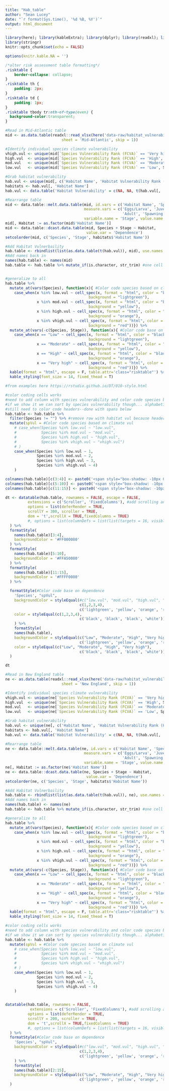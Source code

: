 ```yaml
---
title: "Hab_table"
author: "Sean Lucey"
date: "`r format(Sys.time(), '%d %B, %Y')`"
output: html_document
---
```


```r
library(here); library(kableExtra); library(dplyr); library(readxl); library(data.table); library(DT);
library(stringr)
knitr::opts_chunk$set(echo = FALSE)

options(knitr.kable.NA = '')

```

```css

/*alter risk assessment table formatting*/
.risktable {
    border-collapse: collapse;
}
.risktable th {
    padding: 2px;
}
.risktable td {
    padding: 1px;
}
.risktable tbody tr:nth-of-type(even) {
  background-color:transparent;
}

```


```r
#Read in Mid-Atlantic table
mid <- as.data.table(readxl::read_xlsx(here('data-raw/habitat_vulnerability.xlsx'), 
                         sheet = 'Mid-Atlantic', skip = 1))

#Identify individual species climate vulnerability
vhigh.vul <- unique(mid[`Species Vulnerability Rank (FCVA)` == 'Very high', Species])
high.vul  <- unique(mid[`Species Vulnerability Rank (FCVA)` == 'High', Species])
mod.vul   <- unique(mid[`Species Vulnerability Rank (FCVA)` == 'Moderate', Species])
low.vul   <- unique(mid[`Species Vulnerability Rank (FCVA)` == 'Low', Species])

#Grab habitat vulnerability 
hab.vul <- unique(mid[, c('Habitat Name', 'Habitat Vulnerability Rank (HVCA)')])
habitats <- hab.vul[, 'Habitat Name']
hab.vul <- data.table('Habitat Vulnerability' = c(NA, NA, t(hab.vul[, 'Habitat Vulnerability Rank (HVCA)'])))

#Rearrange table
mid <- data.table::melt.data.table(mid, id.vars = c('Habitat Name', 'Species'),
                                   measure.vars = c('Eggs/Larva', 'Juvenile/YOY',
                                                    'Adult', 'Spawning Adult'),
                                   variable.name = 'Stage', value.name = 'Dependence')
mid[, Habitat := as.factor(mid$'Habitat Name')]
mid <- data.table::dcast.data.table(mid, Species + Stage ~ Habitat,
                                    value.var = 'Dependence')
setcolorder(mid, c('Species', 'Stage', habitats$'Habitat Name'))

#Add Habitat Vulnerbaility
hab.table <- rbindlist(list(as.data.table(t(hab.vul)), mid), use.names = F)
#Add names back in
names(hab.table) <- names(mid)
hab.table <- hab.table %>% mutate_if(is.character, str_trim) #one cell has a space, not getting color


#generalize to all
hab.table %>%
  mutate_at(vars(Species), function(x){ #Color code species based on climate vul
    case_when(x %in% low.vul ~ cell_spec(x, format = "html", color = "black", 
                                     background = "lightgreen"),
              x %in% mod.vul ~ cell_spec(x, format = "html", color = "black", 
                                     background = "yellow"),
              x %in% high.vul ~ cell_spec(x, format = "html", color = "black", 
                                     background = "orange"),
              x %in% vhigh.vul ~ cell_spec(x, format = "html", color = "white", 
                                     background = "red"))}) %>%
  mutate_at(vars(-c(Species, Stage)), function(x){ #Color code base on dependence
    case_when(x == "Low" ~ cell_spec(x, format = "html", color = "black", 
                                     background = "lightgreen"),
              x == "Moderate" ~ cell_spec(x, format = "html", color = "black", 
                                     background = "yellow"),
              x == "High" ~ cell_spec(x, format = "html", color = "black", 
                                     background = "orange"),
              x == "Very high" ~ cell_spec(x, format = "html", color = "white", 
                                     background = "red"))}) %>%
  kable(format = "html", escape = F, table.attr='class="risktable"') %>%
  kable_styling(font_size = 14, fixed_thead = T)

```

```r
#from examples here https://rstudio.github.io/DT/010-style.html

#color coding cells works
#need to add column with species vulnerability and color code species by it but not show it, like #hideV6 example at link
#if we show it we can sort by species vulnerability though... alphabetical doesnt work so use numbers to go lowest-highest
#still need to color code headers--done with spans below
hab.table <- hab.table %>%
  filter(Species != "") %>% #remove row with habitat vul because headers now in color
  mutate(spVul = #Color code species based on climate vul
    # case_when(Species %in% low.vul ~ "low.vul",
    #           Species %in% mod.vul ~ "mod.vul",
    #           Species %in% high.vul ~ "high.vul",
    #           Species %in% vhigh.vul ~ "vhigh.vul")
    # )
    case_when(Species %in% low.vul ~ 1,
              Species %in% mod.vul ~ 2,
              Species %in% high.vul ~ 3,
              Species %in% vhigh.vul ~ 4)
    )

colnames(hab.table)[c(3:4)] <- paste0('<span style="box-shadow: -10px 0 0 red, 10px 0 0 red; background-color:red; color:white">',colnames(hab.table)[c(3:4)],'</span>')
colnames(hab.table)[c(5:10)] <- paste0('<span style="box-shadow: -10px 0 0 orange, 10px 0 0 orange; background-color:',c("orange"),'">',colnames(hab.table)[c(5:10)],'</span>')
colnames(hab.table)[c(11:15)] <- paste0('<span style="box-shadow: -10px 0 0 yellow, 10px 0 0 yellow; background-color:',c("yellow"),'">',colnames(hab.table)[c(11:15)],'</span>')

dt <- datatable(hab.table, rownames = FALSE, escape = FALSE,
          extensions = c('Scroller', 'FixedColumns'), #add scrolling and fixed column
          options = list(deferRender = TRUE,
          scrollY = 300, scroller = TRUE,
          dom = 't',scrollX = TRUE,fixedColumns = TRUE)
          #, options = list(columnDefs = list(list(targets = 16, visible = FALSE)))
  ) %>% 
  formatStyle(
    names(hab.table)[3:4],
    backgroundColor = '#FF000080'
  ) %>%
  formatStyle(
    names(hab.table)[5:10],
    backgroundColor = '#FFA50080'
  ) %>%
  formatStyle(
    names(hab.table)[11:15],
    backgroundColor = '#FFFF0080'
  ) %>%

  formatStyle(#Color code base on dependence
    'Species', "spVul",
    backgroundColor = styleEqual(#c("low.vul", "mod.vul", "high.vul", "vhigh.vul"),
                                 c(1,2,3,4),
                                 c('lightgreen', 'yellow', 'orange', 'red')), #Color code base on dependence)
    color = styleEqual(c(1,2,3,4),
                                 c('black', 'black', 'black', 'white'))
    ) %>%
    formatStyle(
    names(hab.table),
    backgroundColor = styleEqual(c("Low", "Moderate", "High", "Very high"), 
                                 c('lightgreen', 'yellow', 'orange', 'red')), 
    color = styleEqual(c("Low", "Moderate", "High", "Very high"), 
                                 c('black', 'black', 'black', 'white'))
  )

dt
```


```r
#Read in New England table
ne <- as.data.table(readxl::read_xlsx(here('data-raw/habitat_vulnerability.xlsx'), 
                         sheet = 'New England', skip = 1))

#Identify individual species climate vulnerability
vhigh.vul <- unique(ne[`Species Vulnerability Rank (FCVA)` == 'Very high', Species])
high.vul  <- unique(ne[`Species Vulnerability Rank (FCVA)` == 'High', Species])
mod.vul   <- unique(ne[`Species Vulnerability Rank (FCVA)` == 'Moderate', Species])
low.vul   <- unique(ne[`Species Vulnerability Rank (FCVA)` == 'Low', Species])

#Grab habitat vulnerability 
hab.vul <- unique(ne[, c('Habitat Name', 'Habitat Vulnerability Rank (HVCA)')])
habitats <- hab.vul[, 'Habitat Name']
hab.vul <- data.table('Habitat Vulnerability' = c(NA, NA, t(hab.vul[, 'Habitat Vulnerability Rank (HVCA)'])))

#Rearrange table
ne <- data.table::melt.data.table(ne, id.vars = c('Habitat Name', 'Species'),
                                   measure.vars = c('Eggs/Larva', 'Juvenile/YOY',
                                                    'Adult', 'Spawning Adult'),
                                   variable.name = 'Stage', value.name = 'Dependence')
ne[, Habitat := as.factor(ne$'Habitat Name')]
ne <- data.table::dcast.data.table(ne, Species + Stage ~ Habitat,
                                    value.var = 'Dependence')
setcolorder(ne, c('Species', 'Stage', habitats$'Habitat Name'))

#Add Habitat Vulnerbaility
hab.table <- rbindlist(list(as.data.table(t(hab.vul)), ne), use.names = F)
#Add names back in
names(hab.table) <- names(ne)
hab.table <- hab.table %>% mutate_if(is.character, str_trim) #one cell has a space, not getting color

#generalize to all
hab.table %>%
  mutate_at(vars(Species), function(x){ #Color code species based on climate vul
    case_when(x %in% low.vul ~ cell_spec(x, format = "html", color = "black", 
                                     background = "lightgreen"),
              x %in% mod.vul ~ cell_spec(x, format = "html", color = "black", 
                                     background = "yellow"),
              x %in% high.vul ~ cell_spec(x, format = "html", color = "black", 
                                     background = "orange"),
              x %in% vhigh.vul ~ cell_spec(x, format = "html", color = "white", 
                                     background = "red"))}) %>%
  mutate_at(vars(-c(Species, Stage)), function(x){ #Color code base on dependence
    case_when(x == "Low" ~ cell_spec(x, format = "html", color = "black", 
                                     background = "lightgreen"),
              x == "Moderate" ~ cell_spec(x, format = "html", color = "black", 
                                     background = "yellow"),
              x == "High" ~ cell_spec(x, format = "html", color = "black", 
                                     background = "orange"),
              x == "Very high" ~ cell_spec(x, format = "html", color = "white", 
                                     background = "red"))}) %>%
  kable(format = "html", escape = F, table.attr='class="risktable"') %>%
  kable_styling(font_size = 14, fixed_thead = T)

```

```r

#color coding cells works
#need to add column with species vulnerability and color code species by it but not show it, like #hideV6 example at link
#if we show it we can sort by species vulnerability though... alphabetical doesnt work so use numbers to go lowest-highest
hab.table <- hab.table %>%
  mutate(spVul = #Color code species based on climate vul
    # case_when(Species %in% low.vul ~ "low.vul",
    #           Species %in% mod.vul ~ "mod.vul",
    #           Species %in% high.vul ~ "high.vul",
    #           Species %in% vhigh.vul ~ "vhigh.vul")
    # )
    case_when(Species %in% low.vul ~ 1,
              Species %in% mod.vul ~ 2,
              Species %in% high.vul ~ 3,
              Species %in% vhigh.vul ~ 4)
    )


datatable(hab.table, rownames = FALSE, 
           extensions = c('Scroller', 'FixedColumns'), #add scrolling and fixed column
          options = list(deferRender = TRUE,
          scrollY = 200, scroller = TRUE,
          dom = 't',scrollX = TRUE,fixedColumns = TRUE)
          #, options = list(columnDefs = list(list(targets = 16, visible = FALSE)))
  ) %>% 
  formatStyle(#Color code base on dependence
    'Species', "spVul",
    backgroundColor = styleEqual(#c("low.vul", "mod.vul", "high.vul", "vhigh.vul"),
                                 c(1,2,3,4),
                                 c('lightgreen', 'yellow', 'orange', 'red')) #Color code base on dependence)
    ) %>%
    formatStyle(
    names(hab.table)[2:15],
    backgroundColor = styleEqual(c("Low", "Moderate", "High", "Very high"), 
                                 c('lightgreen', 'yellow', 'orange', 'red'))
  )


```

